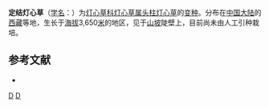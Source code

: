 {{Infraspeciesbox
| image = 
| image_caption = 
| status = 
| status_system = 
| genus = Juncus 
| species = cephalostigma
| varietas = dingjieensis
| authority = [[吴国芳|K. F. Wu]]
}}

'''定结灯心草'''（[[学名|学名]]：{{lang|la|''Juncus cephalostigma'' var. ''dingjieensis''}}）为[[灯心草科|灯心草科]][[灯心草属|灯心草属]][[头柱灯心草|头柱灯心草]]的[[变种|变种]]。分布在[[中国大陆|中国大陆]]的[[西藏|西藏]]等地，生长于[[海拔|海拔]]3,650[[公尺|米]]的地区，见于[[山坡|山坡]]陡壁上，目前尚未由人工引种栽培。

== 参考文献 ==
<div class="references-small">
* {{cite web| url =http://www.bioinfo.cn/db05/KmzwSpecies.php?action=view&id=25200| title =定结灯心草(变种)| work =《中国高等植物数据库全库》| publisher =中国科学院微生物研究所| author =昆明植物研究所| accessdate =2009-02-25| deadurl =yes| archiveurl =https://web.archive.org/web/20160305022917/http://www.bioinfo.cn/db05/KmzwSpecies.php?action=view&id=25200| archivedate =2016-03-05}}
</div>
{{Taxonbar|from=Q10948654}}

[[Category:灯心草属|D]]
[[Category:西藏植物|D]]